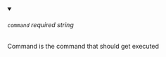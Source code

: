 
<details className="config-field" data-expandable="false" open>
<summary>

###### `command` <span class="config-field-required" data-required="false">required</span> <span class="config-field-type">string</span> <span class="config-field-default"></span> <span class="config-field-enum"></span>

Command is the command that should get executed

</summary>



</details>
